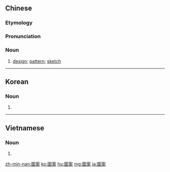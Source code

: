 {{also|図案|图案}}
==Chinese==
{{zh-forms|s=图案}}

===Etymology===
{{rfe|zh}}

===Pronunciation===
{{zh-pron
|m=tú'àn
|c=tou4 on3
|mn=tô͘-àn
|cat=n
}}

===Noun===
{{zh-noun}}

# [[design]]; [[pattern]]; [[sketch]]

{{zh-cat|Advanced}}

----

==Korean==
{{ko-hanjatab}}

===Noun===
{{ko-noun|hj|hangeul=도안}}

# {{hanja form of|도안|[[design]], [[pattern]], [[sketch]]}}

----

==Vietnamese==
{{vi-hantutab}}

===Noun===
{{vi-hantu}}

# {{han tu form of|đồ án|[[design]], [[plan]], [[project]]}}

[[zh-min-nan:圖案]]
[[ko:圖案]]
[[hu:圖案]]
[[mg:圖案]]
[[ja:圖案]]